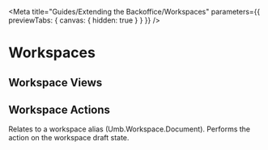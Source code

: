 
<Meta title="Guides/Extending the Backoffice/Workspaces" parameters={{ previewTabs: { canvas: { hidden: true } } }} />

# Workspaces

## Workspace Views

## Workspace Actions

Relates to a workspace alias (Umb.Workspace.Document). Performs the action on the workspace draft state.
